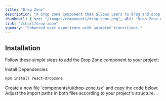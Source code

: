 ```yaml
---
title: "Drop Zone"
description: "A drop zone component that allows users to drag and drop files into a container."
thumbnail: { src: "/images/components/drop-zone.png", alt: "Drop Zone example" }
link: "/chart/drop-zone"
summary: "Enhanced user experience with animated transitions."
---
```


<ComponentPreview name="drop-zone-demo" />

## Installation

Follow these simple steps to add the Drop Zone component to your project:

<Steps>

<Step>
Install Dependencies
</Step>

```bash 
npm install react-dropzone 
```

<Step>
    Create a new file `components/ui/drop-zone.tsx` and copy the code below:
</Step>

<CollapsibleSource name="drop-zone" />

<Step>
    Adjust the import paths in both files according to your project's structure.
</Step>

</Steps>
